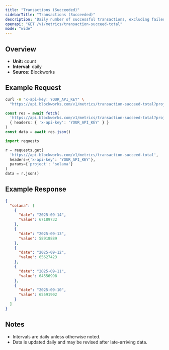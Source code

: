 ```yaml
---
title: "Transactions (Succeeded)"
sidebarTitle: "Transactions (Succeeded)"
description: "Daily number of successful transactions, excluding failed transactions."
openapi: "GET /v1/metrics/transaction-succeed-total"
mode: "wide"
---
```


## Overview

- **Unit:** count
- **Interval:** daily
- **Source:** Blockworks

## Example Request

<CodeGroup>

```bash cURL
curl -H "x-api-key: YOUR_API_KEY" \
  "https://api.blockworks.com/v1/metrics/transaction-succeed-total?project=solana"
```

```typescript TypeScript
const res = await fetch(
  'https://api.blockworks.com/v1/metrics/transaction-succeed-total?project=solana',
  { headers: { 'x-api-key': 'YOUR_API_KEY' } }
)
const data = await res.json()
```

```python Python
import requests

r = requests.get(
  'https://api.blockworks.com/v1/metrics/transaction-succeed-total',
  headers={'x-api-key': 'YOUR_API_KEY'},
  params={'project': 'solana'}
)
data = r.json()
```

</CodeGroup>

## Example Response

```json
{
  "solana": [
    {
      "date": "2025-09-14",
      "value": 67189732
    },
    {
      "date": "2025-09-13",
      "value": 58918889
    },
    {
      "date": "2025-09-12",
      "value": 65627423
    },
    {
      "date": "2025-09-11",
      "value": 64556998
    },
    {
      "date": "2025-09-10",
      "value": 65591902
    }
  ]
}
```

## Notes
- Intervals are daily unless otherwise noted.
- Data is updated daily and may be revised after late-arriving data.